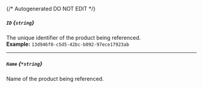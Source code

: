 {/* Autogenerated DO NOT EDIT  */}
##### `ID` *{`string`}*
The unique identifier of the product being referenced.
<br/>
**Example:** `13d946f0-c5d5-42bc-b092-97ece17923ab`

---
##### `Name` *{`*string`}*
Name of the product being referenced.


